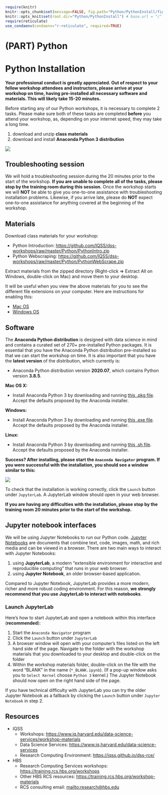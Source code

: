 
```r
require(knitr)
knitr::opts_chunk$set(message=FALSE, fig.path="Python/PythonInstall/figures/")
knitr::opts_knit$set(root.dir="Python/PythonInstall") # base.url = "/" # base.dir="Python/PythonInstall"
require(reticulate)
use_condaenv(condaenv="r-reticulate", required=TRUE)
```

# (PART) Python {-}

# Python Installation

<div class="alert alert-info">
  **Your professional conduct is greatly appreciated. Out of respect to your fellow workshop attendees and instructors, please arrive at your workshop on time, having pre-installed all necessary software and materials. This will likely take 15-20 minutes.**
</div>

Before starting any of our Python workshops, it is necessary to complete 2 tasks. Please make sure both of these tasks are completed **before** you attend your workshop, as, depending on your internet speed, they may take a long time.

1. download and unzip **class materials**
2. download and install **Anaconda Python 3 distribution**

![](Python/PythonInstall/images/install_software_Python.png)


## Troubleshooting session

We will hold a troubleshooting session during the 20 minutes prior to the start of the workshop. 
**If you are unable to complete all of the tasks, please stop by the training room during this session.**
Once the workshop starts we will **NOT** be able to give you one-to-one assistance with troubleshooting installation problems. Likewise, if you arrive late, please do **NOT** expect one-to-one assistance for anything covered at the beginning of the workshop.


## Materials

Download class materials for your workshop:

* Python Introduction: <https://github.com/IQSS/dss-workshops/raw/master/Python/PythonIntro.zip>
* Python Webscraping: <https://github.com/IQSS/dss-workshops/raw/master/Python/PythonWebScrape.zip>

Extract materials from the zipped directory (Right-click => Extract All on Windows, double-click on Mac) and move them to your desktop.

It will be useful when you view the above materials for you to see the different file extensions on your computer. Here are instructions for enabling this:

* [Mac OS](https://support.apple.com/guide/mac-help/show-or-hide-filename-extensions-on-mac-mchlp2304/mac)
* [Windows OS](http://kb.winzip.com/kb/entry/26/)


## Software

The **Anaconda Python distribution** is designed with data science in mind and contains a curated set of 270+ pre-installed Python packages. It is essential that you have the Anaconda Python distribution pre-installed so that we can start the workshop on time. It is also important that you have the **latest version** of the distribution, which currently is:

* Anaconda Python distribution version **2020.07**, which contains Python version **3.8.5**.

**Mac OS X:** 

* Install Anaconda Python 3 by downloading and running [this .pkg file](https://repo.anaconda.com/archive/Anaconda3-2020.07-MacOSX-x86_64.pkg). Accept the defaults proposed by the Anaconda installer.

**Windows:** 

* Install Anaconda Python 3 by downloading and running [this .exe file](https://repo.anaconda.com/archive/Anaconda3-2020.07-Windows-x86_64.exe). Accept the defaults proposed by the Anaconda installer.

**Linux:** 

* Install Anaconda Python 3 by downloading and running [this .sh file](https://repo.anaconda.com/archive/Anaconda3-2020.07-Linux-x86_64.sh). Accept the defaults proposed by the Anaconda installer.

<div class="alert alert-success">
**Success? After installing, please start the `Anaconda Navigator` program. If you were successful with the installation, you should see a window similar to this:**
</div>

![](Python/PythonInstall/images/Anaconda_navigator.png)

To check that the installation is working correctly, click the `Launch` button under `JupyterLab`. A JupyterLab window should open in your web browser.

<div class="alert alert-danger">
**If you are having any difficulties with the installation, please stop by the training room 20 minutes prior to the start of the workshop.**
</div>


## Jupyter notebook interfaces

We will be using Jupyter Notebooks to run our Python code. [Jupyter Notebooks](https://jupyter-notebook.readthedocs.io/en/stable/) are documents that combine text, code, images, math, and rich media and can be viewed in a browser. There are two main ways to interact with Jupyter Notebooks:

1. using **JupyterLab**, a modern "extensible environment for interactive and reproducible computing" that runs in your web browser.
2. using **Jupyter Notebook**, an older browser-based application.

Compared to Jupyter Notebook,  JupyterLab provides a more modern, richer and more robust coding environment. For this reason, **we strongly recommend that you use JupyterLab to interact with notebooks**.


### Launch JupyterLab

Here's how to start JupyterLab and open a notebook within this interface (**recommended**):

1. Start the `Anaconda Navigator` program
2. Click the `Launch` button under `JupyterLab`
3. A browser window will open with your computer's files listed on the left hand side of the page. Navigate to the folder with the workshop materials that you downloaded to your desktop and double-click on the folder
4. Within the workshop materials folder, double-click on the file with the word "BLANK" in the name (`*_BLANK.ipynb`). (If a pop-up window asks you to `Select Kernel` choose `Python 3` kernel.) The Jupyter Notebook should now open on the right hand side of the page.

If you have technical difficulty with JupyterLab you can try the older Jupyter Notebook as a fallback by clicking the `Launch` button under `Jupyter Notebook` in step 2.

## Resources

* IQSS 
    + Workshops: <https://www.iq.harvard.edu/data-science-services/workshop-materials>
    + Data Science Services: <https://www.iq.harvard.edu/data-science-services>
    + Research Computing Environment: <https://iqss.github.io/dss-rce/>

* HBS
    + Research Computing Services workshops: <https://training.rcs.hbs.org/workshops>
    + Other HBS RCS resources: <https://training.rcs.hbs.org/workshop-materials>
    + RCS consulting email: <mailto:research@hbs.edu>
    
